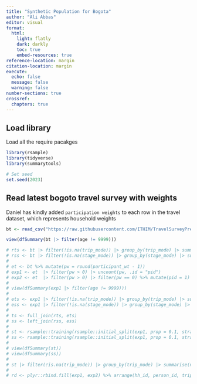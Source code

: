```yaml
---
title: "Synthetic Population for Bogota"
author: "Ali Abbas"
editor: visual
format:
  html:
    light: flatly
    dark: darkly
    toc: true
    embed-resources: true
reference-location: margin
citation-location: margin
execute:
  echo: false
  message: false
  warning: false
number-sections: true
crossref:
  chapters: true
---
```


## Load library
Load all the require pacakges
```r
library(rsample)
library(tidyverse)
library(summarytools)

# Set seed
set.seed(2023)

```


## Read latest bogoto travel survey with weights

Daniel has kindly added `participation weights` to each row in the travel dataset, which represents household weights

```r
bt <- read_csv("https://raw.githubusercontent.com/ITHIM/TravelSurveyPreprocessing/fc8bae5381440fcb96e6789d26d115305597e5f1/Data/ITHIM/bogota/trips_bogota.csv")

view(dfSummary(bt |> filter(age != 9999)))

# rts <- bt |> filter(!is.na(trip_mode)) |> group_by(trip_mode) |> summarise(n = n()) |> mutate(raw_trip_freq = round(n / sum(n) * 100, 1))
# rss <- bt |> filter(!is.na(stage_mode)) |> group_by(stage_mode) |> summarise(n = n()) |> mutate(raw_stage_freq = round(n / sum(n) * 100, 1))
# 
# et <- bt %>% mutate(pw = round(participant_wt - 1))
# exp1 <- et  |> filter(pw > 0) |> uncount(pw, .id = "pid")
# exp2 <- et  |> filter(pw > 0) |> filter(pw == 0) %>% mutate(pid = 1)
# 
# view(dfSummary(exp1 |> filter(age != 9999)))
# 
# ets <- exp1 |> filter(!is.na(trip_mode)) |> group_by(trip_mode) |> summarise(n = n()) |> mutate(exp_trip_freq = round(n / sum(n) * 100, 1))
# ess <- exp1 |> filter(!is.na(stage_mode)) |> group_by(stage_mode) |> summarise(n = n()) |> mutate(exp_stage_freq = round(n / sum(n) * 100, 1))
# 
# ts <- full_join(rts, ets)
# ss <- left_join(rss, ess)
# 
# st <- rsample::training(rsample::initial_split(exp1, prop = 0.1, strata = trip_mode))
# ss <- rsample::training(rsample::initial_split(exp1, prop = 0.1, strata = stage_mode))
# 
# view(dfSummary(st))
# view(dfSummary(ss))
# 
# st |> filter(!is.na(trip_mode)) |> group_by(trip_mode) |> summarise(n = n()) |> mutate(exp_trip_freq = round(n / sum(n) * 100, 1))
# 
# rd <- plyr::rbind.fill(exp1, exp2) %>% arrange(hh_id, person_id, trip_id)


```
